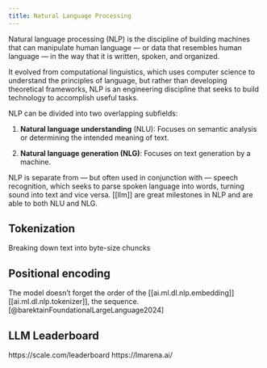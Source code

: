 ```yaml
---
title: Natural Language Processing
---
```



Natural language processing (NLP) is the discipline of building machines
that can manipulate human language — or data that resembles human language
— in the way that it is written, spoken, and organized.

It evolved from computational linguistics, which uses computer science to
understand the principles of language, but rather than developing theoretical
frameworks, NLP is an engineering discipline that seeks to build technology to
accomplish useful tasks.

NLP can be divided into two overlapping subfields:

1. **Natural language understanding** (NLU): Focuses on semantic analysis or
   determining the intended meaning of text.
   
2. **Natural language generation (NLG)**: Focuses on text generation by a machine.

NLP is separate from — but often used in conjunction with — speech recognition,
which seeks to parse spoken language into words, turning sound into text and vice
versa. [[llm]] are great milestones in NLP and are able to both NLU and NLG.

## Tokenization

Breaking down text into byte-size chuncks

## Positional encoding

The model doesn't forget the order of the [[ai.ml.dl.nlp.embedding]] [[ai.ml.dl.nlp.tokenizer]],
the sequence. [@barektainFoundationalLargeLanguage2024]

## LLM Leaderboard

https://scale.com/leaderboard
https://lmarena.ai/